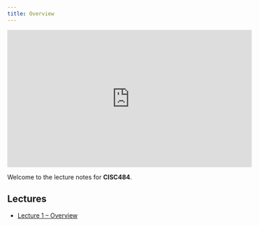 ```yaml
---
title: Overview
---
```


<iframe width="560" height="315" src="https://www.youtube.com/embed/videoseries?si=wZJ4VukukC6ycmet&amp;list=PLoROMvodv4rOY23Y0BoGoBGgQ1zmU_MT_" title="YouTube video player" frameborder="0" allow="accelerometer; autoplay; clipboard-write; encrypted-media; gyroscope; picture-in-picture; web-share" referrerpolicy="strict-origin-when-cross-origin" allowfullscreen></iframe>

Welcome to the lecture notes for **CISC484**.

## Lectures

- [Lecture 1 – Overview](01-intro.qmd)
